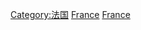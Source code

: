 {{Catnav|頁面分類|地理|大洲|欧洲|欧洲历史}}
{{Catnav|頁面分類|地理|国家|欧洲国家|法国}}
{{Catnav|頁面分類|地理|国家|按國家分類|各國歷史}}
{{Catnav|頁面分類|各種主題的頁面分類|按國家分類|各國歷史}}
{{Catnav|頁面分類|历史|各國歷史}}
{{Catnav|頁面分類|历史|各區域的歷史|欧洲历史}}

{{catmore}}
{{Commons category|History of France}}

[[Category:法国|Category:法国]]
[[Category:西欧历史|France]]
[[Category:歐洲各國歷史‎|France]]